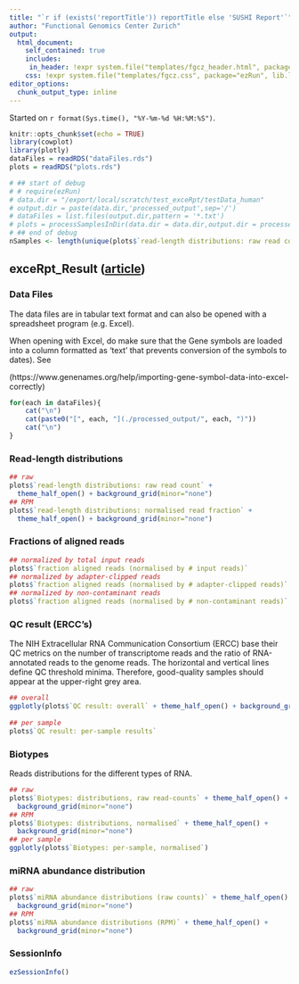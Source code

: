 ```yaml
---
title: "`r if (exists('reportTitle')) reportTitle else 'SUSHI Report'`"
author: "Functional Genomics Center Zurich"
output: 
  html_document:
    self_contained: true
    includes:
     in_header: !expr system.file("templates/fgcz_header.html", package="ezRun", lib.loc=.libPaths())
    css: !expr system.file("templates/fgcz.css", package="ezRun", lib.loc=.libPaths())
editor_options: 
  chunk_output_type: inline
---
```


Started on `r format(Sys.time(), "%Y-%m-%d %H:%M:%S")`.

```r
knitr::opts_chunk$set(echo = TRUE)
library(cowplot)
library(plotly)
dataFiles = readRDS("dataFiles.rds")
plots = readRDS("plots.rds")

# ## start of debug
# # require(ezRun)
# data.dir = "/export/local/scratch/test_exceRpt/testData_human"
# output.dir = paste(data.dir,'processed_output',sep='/')
# dataFiles = list.files(output.dir,pattern = '*.txt')
# plots = processSamplesInDir(data.dir = data.dir,output.dir = processed_output)
# ## end of debug
nSamples <- length(unique(plots$`read-length distributions: raw read count`$data$sample))
```

## exceRpt_Result ([article](https://www.sciencedirect.com/science/article/pii/S2405471219300742)) {.tabset}

### Data Files
The data files are in tabular text format and can also be opened with a spreadsheet program (e.g. Excel).

When opening with Excel, do make sure that the Gene symbols are loaded into a column formatted as 'text' that prevents
conversion of the symbols to dates). See

(https://www.genenames.org/help/importing-gene-symbol-data-into-excel-correctly)

```r
for(each in dataFiles){
    cat("\n")
    cat(paste0("[", each, "](./processed_output/", each, ")"))
    cat("\n")
}
```

### Read-length distributions
```r
## raw
plots$`read-length distributions: raw read count` +
  theme_half_open() + background_grid(minor="none")
## RPM
plots$`read-length distributions: normalised read fraction` +
  theme_half_open() + background_grid(minor="none")
```

### Fractions of aligned reads
```r
## normalized by total input reads
plots$`fraction aligned reads (normalised by # input reads)`
## normalized by adapter-clipped reads
plots$`fraction aligned reads (normalised by # adapter-clipped reads)`
## normalized by non-contaminant reads
plots$`fraction aligned reads (normalised by # non-contaminant reads)`
```

### QC result (ERCC's)
The NIH Extracellular RNA Communication Consortium (ERCC) base their QC metrics on the number of transcriptome reads and the ratio of RNA-annotated reads to the genome reads. The horizontal and vertical lines define QC threshold minima. Therefore, good-quality samples should appear at the upper-right grey area.

```r
## overall
ggplotly(plots$`QC result: overall` + theme_half_open() + background_grid(minor="none"))
  
## per sample
plots$`QC result: per-sample results`
```

### Biotypes
Reads distributions for the different types of RNA.

```r
## raw
plots$`Biotypes: distributions, raw read-counts` + theme_half_open() + 
  background_grid(minor="none")
## RPM
plots$`Biotypes: distributions, normalised` + theme_half_open() + 
  background_grid(minor="none")
## per sample
ggplotly(plots$`Biotypes: per-sample, normalised`)
```

### miRNA abundance distribution
```r
## raw
plots$`miRNA abundance distributions (raw counts)` + theme_half_open() + 
  background_grid(minor="none")
## RPM
plots$`miRNA abundance distributions (RPM)` + theme_half_open() + 
  background_grid(minor="none")
```

### SessionInfo
```r
ezSessionInfo()
```



